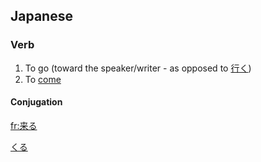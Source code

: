 ==Japanese==
{{ja-kanjitab|来}}

===Verb===
[[Category:1000 Japanese basic words|くる]]
{{ja-verb|kk|type=3|hira=くる|rom=kuru}}
#To go (toward the speaker/writer - as opposed to [[行く]])
#To [[come]]

==== Conjugation ====
{{ja-kuru|||}}
[[fr:来る]]